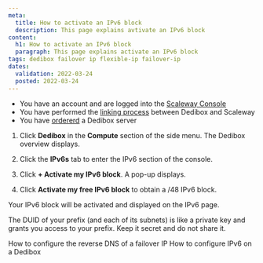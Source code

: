 ```yaml
---
meta:
  title: How to activate an IPv6 block
  description: This page explains avtivate an IPv6 block
content:
  h1: How to activate an IPv6 block
  paragraph: This page explains activate an IPv6 block
tags: dedibox failover ip flexible-ip failover-ip
dates:
  validation: 2022-03-24
  posted: 2022-03-24
---
```


<Message type="requirement">

- You have an account and are logged into the [Scaleway Console](https://console.scaleway.com) 
- You have performed the [linking process](/compute/dedibox/how-to/link-dedibox-account/) between Dedibox and Scaleway
- You have [ordererd](/compute/dedibox/how-to/order-dedibox) a Dedibox server

</Message>


1. Click **Dedibox** in the **Compute** section of the side menu. The Dedibox overview displays.

2. Click the **IPv6s** tab to enter the IPv6 section of the console.

3. Click **+ Activate my IPv6 block**. A pop-up displays. 

4. Click **Activate my free IPv6 block** to obtain a /48 IPv6 block.

Your IPv6 block will be activated and displayed on the IPv6 page. 

<Message type="important">

The DUID of your prefix (and each of its subnets) is like a private key and grants you access to your prefix. Keep it secret and do not share it.

</Message>

 <Navigation title="See Also">
  <PreviousButton to="/compute/dedibox/how-to/configure-reverse-failover-ip">How to configure the reverse DNS of a failover IP</PreviousButton>
  <NextButton to="/compute/dedibox/how-to/configure-ipv6-dedibox">How to configure IPv6 on a Dedibox</NextButton>
</Navigation>